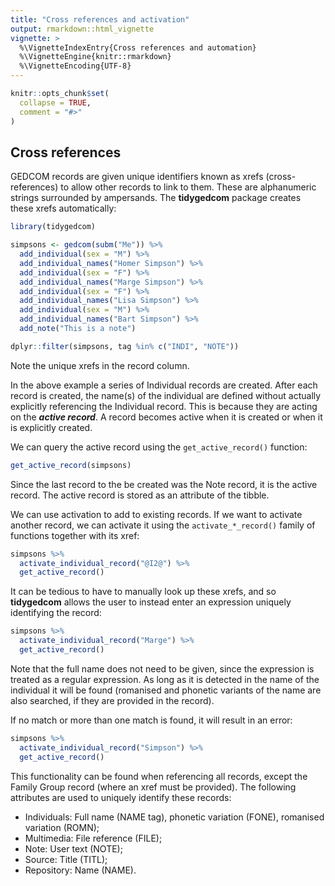 ```yaml
---
title: "Cross references and activation"
output: rmarkdown::html_vignette
vignette: >
  %\VignetteIndexEntry{Cross references and automation}
  %\VignetteEngine{knitr::rmarkdown}
  %\VignetteEncoding{UTF-8}
---
```


```r
knitr::opts_chunk$set(
  collapse = TRUE,
  comment = "#>"
)
```

## Cross references

GEDCOM records are given unique identifiers known as xrefs (cross-references) to allow other records to link to them. These are alphanumeric strings surrounded by ampersands. The **tidygedcom** package creates these xrefs automatically:

```r
library(tidygedcom)

simpsons <- gedcom(subm("Me")) %>% 
  add_individual(sex = "M") %>% 
  add_individual_names("Homer Simpson") %>% 
  add_individual(sex = "F") %>% 
  add_individual_names("Marge Simpson") %>%  
  add_individual(sex = "F") %>% 
  add_individual_names("Lisa Simpson") %>% 
  add_individual(sex = "M") %>% 
  add_individual_names("Bart Simpson") %>%  
  add_note("This is a note")

dplyr::filter(simpsons, tag %in% c("INDI", "NOTE"))
```

Note the unique xrefs in the record column.

In the above example a series of Individual records are created. After each record is created, the name(s) of the individual are defined without actually explicitly referencing the Individual record. This is because they are acting on the ***active record***. A record becomes active when it is created or when it is explicitly created.

We can query the active record using the `get_active_record()` function:

```r
get_active_record(simpsons)
```

Since the last record to the be created was the Note record, it is the active record. The active record is stored as an attribute of the tibble.

We can use activation to add to existing records. If we want to activate another record, we can activate it using the `activate_*_record()` family of functions together with its xref:

```r
simpsons %>% 
  activate_individual_record("@I2@") %>% 
  get_active_record()
```

It can be tedious to have to manually look up these xrefs, and so **tidygedcom** allows the user to instead enter an expression uniquely identifying the record:

```r
simpsons %>% 
  activate_individual_record("Marge") %>% 
  get_active_record()
```

Note that the full name does not need to be given, since the expression is treated as a regular expression. As long as it is detected in the name of the individual it will be found (romanised and phonetic variants of the name are also searched, if they are provided in the record).

If no match or more than one match is found, it will result in an error:

```r
simpsons %>% 
  activate_individual_record("Simpson") %>% 
  get_active_record()
```

This functionality can be found when referencing all records, except the Family Group record (where an xref must be provided). The following attributes are used to uniquely identify these records:

* Individuals: Full name (NAME tag), phonetic variation (FONE), romanised variation (ROMN);
* Multimedia: File reference (FILE);
* Note: User text (NOTE);
* Source: Title (TITL);
* Repository: Name (NAME).


